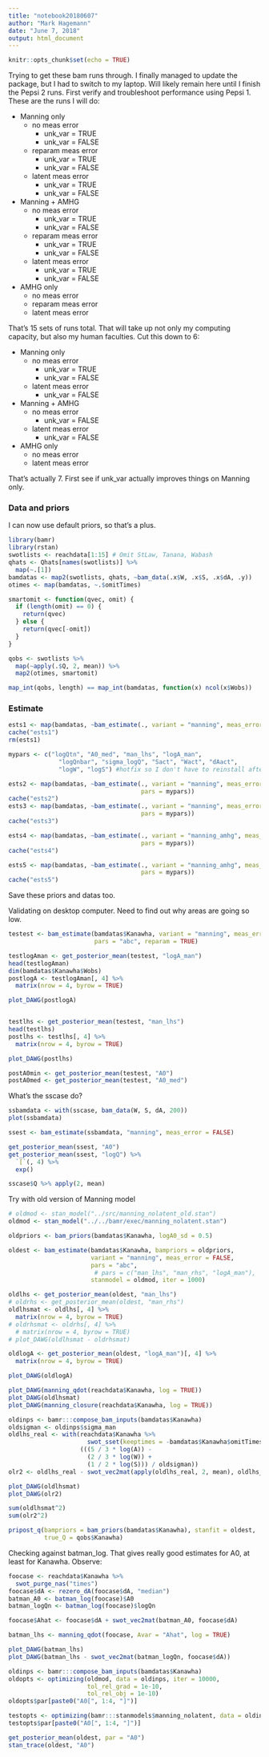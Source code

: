 ```yaml
---
title: "notebook20180607"
author: "Mark Hagemann"
date: "June 7, 2018"
output: html_document
---
```


```r
knitr::opts_chunk$set(echo = TRUE)
```

Trying to get these bam runs through. I finally managed to update the package, but I had to switch to my laptop. Will likely remain here until I finish the Pepsi 2 runs. First verify and troubleshoot performance using Pepsi 1. These are the runs I will do:

- Manning only
    - no meas error
        - unk_var = TRUE
        - unk_var = FALSE
    - reparam meas error
        - unk_var = TRUE
        - unk_var = FALSE
    - latent meas error
        - unk_var = TRUE
        - unk_var = FALSE
- Manning + AMHG
    - no meas error
        - unk_var = TRUE
        - unk_var = FALSE
    - reparam meas error
        - unk_var = TRUE
        - unk_var = FALSE
    - latent meas error
        - unk_var = TRUE
        - unk_var = FALSE
- AMHG only
    - no meas error
    - reparam meas error
    - latent meas error

That's 15 sets of runs total. That will take up not only my computing capacity, but also my human faculties. Cut this down to 6:

- Manning only
    - no meas error
        - unk_var = TRUE
        - unk_var = FALSE
    - latent meas error
        - unk_var = FALSE
- Manning + AMHG
    - no meas error
        - unk_var = FALSE
    - latent meas error
        - unk_var = FALSE
- AMHG only
    - no meas error
    - latent meas error

That's actually 7. First see if unk_var actually improves things on Manning only.


### Data and priors

I can now use default priors, so that's a plus.

```r
library(bamr)
library(rstan)
swotlists <- reachdata[1:15] # Omit StLaw, Tanana, Wabash
qhats <- Qhats[names(swotlists)] %>% 
  map(~.[1])
bamdatas <- map2(swotlists, qhats, ~bam_data(.x$W, .x$S, .x$dA, .y))
otimes <- map(bamdatas, ~.$omitTimes)

smartomit <- function(qvec, omit) {
  if (length(omit) == 0) {
    return(qvec)
  } else {
    return(qvec[-omit])
  }
}

qobs <- swotlists %>% 
  map(~apply(.$Q, 2, mean)) %>% 
  map2(otimes, smartomit)

map_int(qobs, length) == map_int(bamdatas, function(x) ncol(x$Wobs))

```

### Estimate

```r
ests1 <- map(bamdatas, ~bam_estimate(., variant = "manning", meas_error = FALSE, unk_var = FALSE))
cache("ests1")
rm(ests1)

```

```r
mypars <- c("logQtn", "A0_med", "man_lhs", "logA_man", 
              "logQnbar", "sigma_logQ", "Sact", "Wact", "dAact", 
              "logW", "logS") #hotfix so I don't have to reinstall after finding small bamr bug

ests2 <- map(bamdatas, ~bam_estimate(., variant = "manning", meas_error = FALSE, unk_var = TRUE,
                                     pars = mypars))
cache("ests2")
ests3 <- map(bamdatas, ~bam_estimate(., variant = "manning", meas_error = TRUE, reparam = FALSE,
                                     pars = mypars))
cache("ests3")

ests4 <- map(bamdatas, ~bam_estimate(., variant = "manning_amhg", meas_error = FALSE, 
                                     pars = mypars))
cache("ests4")

ests5 <- map(bamdatas, ~bam_estimate(., variant = "manning_amhg", meas_error = TRUE, reparam = FALSE,
                                     pars = mypars))
cache("ests5")
```

Save these priors and datas too.


Validating on desktop computer. Need to find out why areas are going so low. 

```r
testest <- bam_estimate(bamdatas$Kanawha, variant = "manning", meas_error = TRUE, 
                        pars = "abc", reparam = TRUE)

testlogAman <- get_posterior_mean(testest, "logA_man")
head(testlogAman)
dim(bamdatas$Kanawha$Wobs)
postlogA <- testlogAman[, 4] %>% 
  matrix(nrow = 4, byrow = TRUE)

plot_DAWG(postlogA)



```
```r
testlhs <- get_posterior_mean(testest, "man_lhs")
head(testlhs)
postlhs <- testlhs[, 4] %>% 
  matrix(nrow = 4, byrow = TRUE)

plot_DAWG(postlhs)
```



```r
postA0min <- get_posterior_mean(testest, "A0")
postA0med <- get_posterior_mean(testest, "A0_med")
```


What's the sscase do?

```r
ssbamdata <- with(sscase, bam_data(W, S, dA, 200))
plot(ssbamdata)              

ssest <- bam_estimate(ssbamdata, "manning", meas_error = FALSE)

get_posterior_mean(ssest, "A0")
get_posterior_mean(ssest, "logQ") %>% 
  `[`(, 4) %>% 
  exp()

```

```r
sscase$Q %>% apply(2, mean)
```

Try with old version of Manning model

```r
# oldmod <- stan_model("../src/manning_nolatent_old.stan")
oldmod <- stan_model("../../bamr/exec/manning_nolatent.stan")

oldpriors <- bam_priors(bamdatas$Kanawha, logA0_sd = 0.5)

oldest <- bam_estimate(bamdatas$Kanawha, bampriors = oldpriors, 
                       variant = "manning", meas_error = FALSE,
                       pars = "abc",
                        # pars = c("man_lhs", "man_rhs", "logA_man"),
                       stanmodel = oldmod, iter = 1000)

oldlhs <- get_posterior_mean(oldest, "man_lhs")
# oldrhs <- get_posterior_mean(oldest, "man_rhs")
oldlhsmat <- oldlhs[, 4] %>% 
  matrix(nrow = 4, byrow = TRUE)
# oldrhsmat <- oldrhs[, 4] %>% 
  # matrix(nrow = 4, byrow = TRUE)
# plot_DAWG(oldlhsmat - oldrhsmat)

oldlogA <- get_posterior_mean(oldest, "logA_man")[, 4] %>% 
  matrix(nrow = 4, byrow = TRUE)

plot_DAWG(oldlogA)

plot_DAWG(manning_qdot(reachdata$Kanawha, log = TRUE))
plot_DAWG(oldlhsmat)
plot_DAWG(manning_closure(reachdata$Kanawha, log = TRUE))

oldinps <- bamr:::compose_bam_inputs(bamdatas$Kanawha)
oldsigman <- oldinps$sigma_man
oldlhs_real <- with(reachdata$Kanawha %>% 
                      swot_sset(keeptimes = -bamdatas$Kanawha$omitTimes), 
                    (((5 / 3 * log(A)) - 
                      (2 / 3 * log(W)) + 
                      (1 / 2 * log(S))) / oldsigman))
olr2 <- oldlhs_real - swot_vec2mat(apply(oldlhs_real, 2, mean), oldlhs_real)

plot_DAWG(oldlhsmat)
plot_DAWG(olr2)

sum(oldlhsmat^2)
sum(olr2^2)

pripost_q(bampriors = bam_priors(bamdatas$Kanawha), stanfit = oldest, 
          true_Q = qobs$Kanawha)
```

Checking against batman_log. That gives really good estimates for A0, at least for Kanawha. Observe:

```r
foocase <- reachdata$Kanawha %>% 
  swot_purge_nas("times")
foocase$dA <- rezero_dA(foocase$dA, "median")
batman_A0 <- batman_log(foocase)$A0
batman_logQn <- batman_log(foocase)$logQn

foocase$Ahat <- foocase$dA + swot_vec2mat(batman_A0, foocase$dA)

batman_lhs <- manning_qdot(foocase, Avar = "Ahat", log = TRUE)

plot_DAWG(batman_lhs)
plot_DAWG(batman_lhs - swot_vec2mat(batman_logQn, foocase$dA))

```

```r
oldinps <- bamr:::compose_bam_inputs(bamdatas$Kanawha)
oldopts <- optimizing(oldmod, data = oldinps, iter = 10000,
                      tol_rel_grad = 1e-10,
                      tol_rel_obj = 1e-10)
oldopts$par[paste0("A0[", 1:4, "]")]

testopts <- optimizing(bamr:::stanmodels$manning_nolatent, data = oldinps)
testopts$par[paste0("A0[", 1:4, "]")]

get_posterior_mean(oldest, par = "A0")
stan_trace(oldest, "A0")
```

